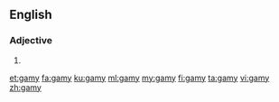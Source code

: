 ==English==

===Adjective===
{{en-adj}}

# {{alternative spelling of|gamey}}

[[et:gamy]]
[[fa:gamy]]
[[ku:gamy]]
[[ml:gamy]]
[[my:gamy]]
[[fi:gamy]]
[[ta:gamy]]
[[vi:gamy]]
[[zh:gamy]]